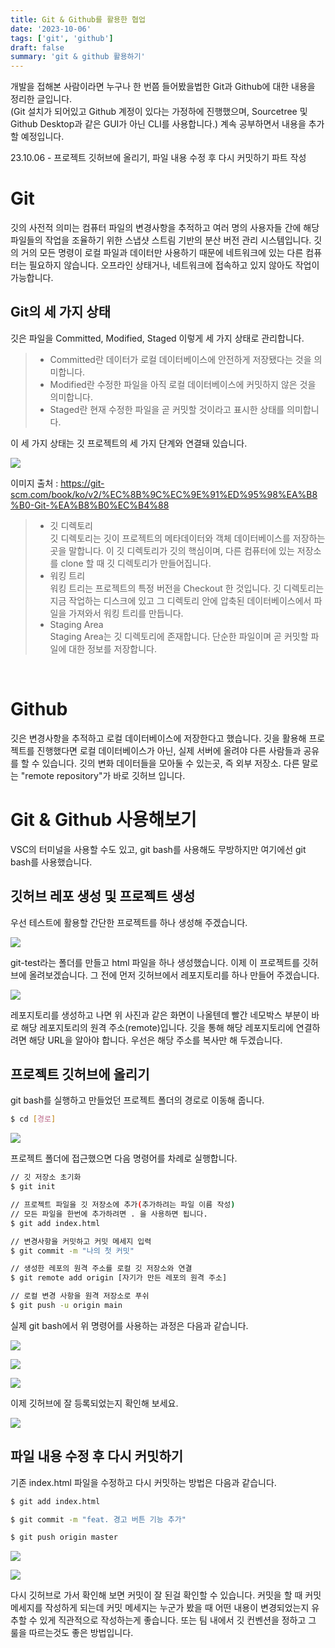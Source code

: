 ```yaml
---
title: Git & Github를 활용한 협업
date: '2023-10-06'
tags: ['git', 'github']
draft: false
summary: 'git & github 활용하기'
---
```


개발을 접해본 사람이라면 누구나 한 번쯤 들어봤을법한 Git과 Github에 대한 내용을 정리한 글입니다. <br />
(Git 설치가 되어있고 Github 계정이 있다는 가정하에 진행했으며, Sourcetree 및 Github Desktop과 같은 GUI가 아닌 CLI를 사용합니다.)
계속 공부하면서 내용을 추가할 예정입니다. <br />

23.10.06 - 프로젝트 깃허브에 올리기, 파일 내용 수정 후 다시 커밋하기 파트 작성

# Git
깃의 사전적 의미는 컴퓨터 파일의 변경사항을 추적하고 여러 명의 사용자들 간에 해당 파일들의 작업을
조율하기 위한 스냅샷 스트림 기반의 분산 버전 관리 시스템입니다. 깃의 거의 모든 명령이 로컬 파일과
데이터만 사용하기 때문에 네트워크에 있는 다른 컴퓨터는 필요하지 않습니다. 오프라인 상태거나, 네트워크에
접속하고 있지 않아도 작업이 가능합니다.

## Git의 세 가지 상태

깃은 파일을 Committed, Modified, Staged 이렇게 세 가지 상태로 관리합니다.
> * Committed란 데이터가 로컬 데이터베이스에 안전하게 저장됐다는 것을 의미합니다.
> * Modified란 수정한 파일을 아직 로컬 데이터베이스에 커밋하지 않은 것을 의미합니다.
> * Staged란 현재 수정한 파일을 곧 커밋할 것이라고 표시한 상태를 의미합니다.

이 세 가지 상태는 깃 프로젝트의 세 가지 단계와 연결돼 있습니다.

![](/static/images/gittree.png)

이미지 출처 : https://git-scm.com/book/ko/v2/%EC%8B%9C%EC%9E%91%ED%95%98%EA%B8%B0-Git-%EA%B8%B0%EC%B4%88

> * 깃 디렉토리<br />
깃 디렉토리는 깃이 프로젝트의 메타데이터와 객체 데이터베이스를 저장하는 곳을 말합니다. 이 깃 디렉토리가 깃의 핵심이며,
다른 컴퓨터에 있는 저장소를 clone 할 때 깃 디렉토리가 만들어집니다.
> * 워킹 트리<br />
워킹 트리는 프로젝트의 특정 버전을 Checkout 한 것입니다. 깃 디렉토리는 지금 작업하는 디스크에 있고 그 디렉토리 안에
압축된 데이터베이스에서 파일을 가져와서 워킹 트리를 만듭니다.
> * Staging Area<br />
Staging Area는 깃 디렉토리에 존재합니다. 단순한 파일이며 곧 커밋할 파일에 대한 정보를 저장합니다.
<br />

# Github
깃은 변경사항을 추적하고 로컬 데이터베이스에 저장한다고 했습니다. 깃을 활용해 프로젝트를 진행했다면 로컬 데이터베이스가 아닌,
실제 서버에 올려야 다른 사람들과 공유를 할 수 있습니다. 깃의 변화 데이터들을 모아둘 수 있는곳, 즉 외부 저장소. 다른 말로는
"remote repository"가 바로 깃허브 입니다.
<br />

# Git & Github 사용해보기
VSC의 터미널을 사용할 수도 있고, git bash를 사용해도 무방하지만
여기에선 git bash를 사용했습니다.

## 깃허브 레포 생성 및 프로젝트 생성
우선 테스트에 활용할 간단한 프로젝트를 하나 생성해 주겠습니다.

![](/static/images/project1.PNG)

git-test라는 폴더를 만들고 html 파일을 하나 생성했습니다. 이제 이 프로젝트를 깃허브에 올려보겠습니다. 그 전에 먼저 깃허브에서
레포지토리를 하나 만들어 주겠습니다.

![](/static/images/repo1.PNG)

레포지토리를 생성하고 나면 위 사진과 같은 화면이 나올텐데 빨간 네모박스 부분이 바로 해당 레포지토리의 원격 주소(remote)입니다.
깃을 통해 해당 레포지토리에 연결하려면 해당 URL을 알아야 합니다. 우선은 해당 주소를 복사만 해 두겠습니다.

## 프로젝트 깃허브에 올리기

git bash를 실행하고 만들었던 프로젝트 폴더의 경로로 이동해 줍니다.
```bash
$ cd [경로]
```
![](/static/images/git1.PNG)

프로젝트 폴더에 접근했으면 다음 명령어를 차례로 실행합니다.
```bash
// 깃 저장소 초기화
$ git init
```
```bash
// 프로젝트 파일을 깃 저장소에 추가(추가하려는 파일 이름 작성)
// 모든 파일을 한번에 추가하려면 . 을 사용하면 됩니다.
$ git add index.html
```
```bash
// 변경사항을 커밋하고 커밋 메세지 입력
$ git commit -m "나의 첫 커밋"
```
```bash
// 생성한 레포의 원격 주소를 로컬 깃 저장소와 연결
$ git remote add origin [자기가 만든 레포의 원격 주소]
```
```bash
// 로컬 변경 사항을 원격 저장소로 푸쉬
$ git push -u origin main
```
실제 git bash에서 위 명령어를 사용하는 과정은 다음과 같습니다.

![](/static/images/git2.PNG)

![](/static/images/git3.PNG)

![](/static/images/git4.PNG)

이제 깃허브에 잘 등록되었는지 확인해 보세요.

![](/static/images/repo2.PNG)

## 파일 내용 수정 후 다시 커밋하기

기존 index.html 파일을 수정하고 다시 커밋하는 방법은 다음과 같습니다.
```bash
$ git add index.html
```
```bash
$ git commit -m "feat. 경고 버튼 기능 추가"
```
```bash
$ git push origin master
```

![](/static/images/git5.PNG)

![](/static/images/repo3.PNG)

다시 깃허브로 가서 확인해 보면 커밋이 잘 된걸 확인할 수 있습니다. 커밋을 할 때 커밋 메세지를 작성하게 되는데
커밋 메세지는 누군가 봤을 때 어떤 내용이 변경되었는지 유추할 수 있게 직관적으로 작성하는게 좋습니다. 또는 팀 내에서
깃 컨벤션을 정하고 그 룰을 따르는것도 좋은 방법입니다.
